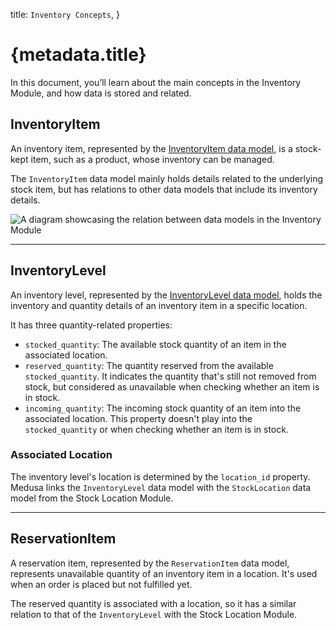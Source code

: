   title: `Inventory Concepts`,
}

# {metadata.title}

In this document, you’ll learn about the main concepts in the Inventory Module, and how data is stored and related.

## InventoryItem

An inventory item, represented by the [InventoryItem data model](/references/inventory/models/InventoryItem), is a stock-kept item, such as a product, whose inventory can be managed.

The `InventoryItem` data model mainly holds details related to the underlying stock item, but has relations to other data models that include its inventory details.

![A diagram showcasing the relation between data models in the Inventory Module](https://res.cloudinary.com/dza7lstvk/image/upload/v1709658103/Medusa%20Resources/inventory-architecture_kxr2ql.png)

---

## InventoryLevel

An inventory level, represented by the [InventoryLevel data model](/references/inventory/models/InventoryLevel), holds the inventory and quantity details of an inventory item in a specific location.

It has three quantity-related properties:

- `stocked_quantity`: The available stock quantity of an item in the associated location.
- `reserved_quantity`: The quantity reserved from the available `stocked_quantity`. It indicates the quantity that's still not removed from stock, but considered as unavailable when checking whether an item is in stock.
- `incoming_quantity`: The incoming stock quantity of an item into the associated location. This property doesn't play into the `stocked_quantity` or when checking whether an item is in stock.

### Associated Location

The inventory level's location is determined by the `location_id` property. Medusa links the `InventoryLevel` data model with the `StockLocation` data model from the Stock Location Module.

---

## ReservationItem

A reservation item, represented by the `ReservationItem` data model, represents unavailable quantity of an inventory item in a location. It's used when an order is placed but not fulfilled yet.

The reserved quantity is associated with a location, so it has a similar relation to that of the `InventoryLevel` with the Stock Location Module.
